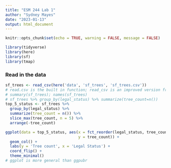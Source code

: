```yaml
---
title: "ESM 244 Lab 1"
author: "Sydney Mayes"
date: "2023-01-13"
output: html_document
---
```


```r
knitr::opts_chunk$set(echo = TRUE, warning = FALSE, message = FALSE)

library(tidyverse)
library(here)
library(sf)
library(tmap)
```

### Read in the data

```r
sf_trees <- read_csv(here('data', 'sf_trees', 'sf_trees.csv'))
# read.csv is the built in function; read_csv is an improved version from the tidyverse, has extra functionality and is faster
# summary(sf_trees); names(sf_trees)
# sf_trees %>% group_by(legal_status) %>% summarize(tree_count=n())
top_5_status <- sf_trees %>% 
  group_by(legal_status) %>% 
  summarize(tree_count = n()) %>% 
  slice_max(tree_count, n = 5) %>% 
  arrange(-tree_count)

ggplot(data = top_5_status, aes(x = fct_reorder(legal_status, tree_count),
                                y = tree_count)) +
  geom_col() +
  labs(y = 'Tree count', x = 'Legal Status') +
  coord_flip() +
  theme_minimal()
# ggplot is more general than ggpubr 
```


